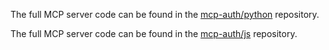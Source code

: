 
<Tabs groupId="sdk">
<TabItem value="python" label="Python">

The full MCP server code can be found in the [mcp-auth/python](https://github.com/mcp-auth/python) repository.

</TabItem>
<TabItem value="node" label="Node.js">

The full MCP server code can be found in the [mcp-auth/js](https://github.com/mcp-auth/js) repository.

</TabItem>
</Tabs>
